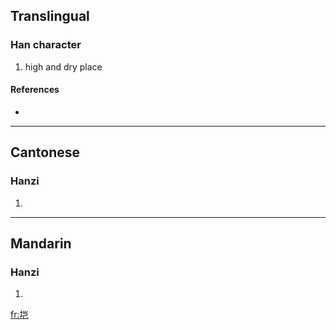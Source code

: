 {{also|塏}}
==Translingual==

===Han character===
{{Han char|rn=32|rad=土|as=06|sn=9|four=|canj=土山尸山 (GUSU)}}

# high and dry place

====References====
* {{Han ref|kx=0228.291|hdz=10439.090|uh=57B2|ud=22450}}

----

==Cantonese==

===Hanzi===
{{yue-hanzi|jyut=|y=hoi2|tra=塏}}

# {{defn|Cantonese}}

----

==Mandarin==

===Hanzi===
{{cmn-hanzi|tra=塏|pin=[[kǎi]] ([[kai3]])|wg=k'ai<sup>3</sup>}}

# {{defn|Mandarin}}

[[fr:垲]]